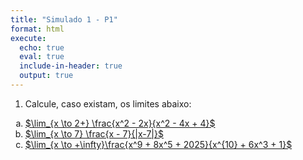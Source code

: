 ```yaml
---
title: "Simulado 1 - P1"
format: html
execute:
  echo: true
  eval: true
  include-in-header: true
  output: true
---
```


1. Calcule, caso existam, os limites abaixo:
a. [$\lim_{x \to 2+} \frac{x^2 - 2x}{x^2 - 4x + 4}$](q1a.qmd)
b. [$\lim_{x \to 7} \frac{x - 7}{|x-7|}$](q1b.qmd)
c. [$\lim_{x \to +\infty}\frac{x^9 + 8x^5 + 2025}{x^{10} + 6x^3 + 1}$](q1c.qmd)